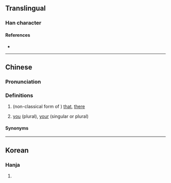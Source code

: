 {{character info/new}}
==Translingual==

===Han character===
{{Han char|rn=9|rad=人|as=07|sn=9|four=|canj=OSQL|ids=⿰亻那}}

====References====
* {{Han ref|kx=0103.290|hdz=10154.070|uh=345A|ud=13402}}

----

==Chinese==
{{zh-forms|alt=亻那-nonstandard}}

===Pronunciation===
{{zh-pron
|m=nuó
|c=naa4,no4
|w=3na
|cat=pron
}}

===Definitions===
{{zh-hanzi}}

# (non-classical form of {{zh-l|那}}) [[that]], [[there]]<!--from Unihan DB -->
# {{lb|zh|Shanghainese}} [[you]] (plural), [[your]] (singular or plural)
#: {{zh-x|立 辣 窗口頭 額 搿個 人 是 㑚 經理，對 𠲎？|The man standing near the window is your manager, right?|SH}}

====Synonyms====
{{zh-dial|你們}}

----

==Korean==

===Hanja===
{{ko-hanja|hangeul=나|y=na|eumhun=어찌|ehrv=eojji|ehmr=ŏtchi|ehy=ecci}}

# {{defn|lang=ko|sort=人07}}